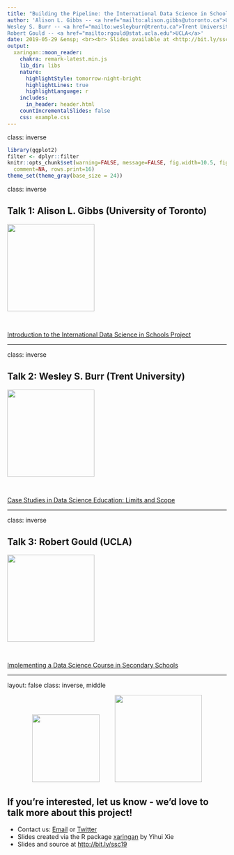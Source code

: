 ```yaml
---
title: "Building the Pipeline: the International Data Science in Schools Project"
author: 'Alison L. Gibbs -- <a href="mailto:alison.gibbs@utoronto.ca">University of Toronto</a><br>
Wesley S. Burr -- <a href="mailto:wesleyburr@trentu.ca">Trent University</a> <br> 
Robert Gould -- <a href="mailto:rgould@stat.ucla.edu">UCLA</a>'
date: 2019-05-29 &ensp; <br><br> Slides available at <http://bit.ly/ssc19>
output:
  xaringan::moon_reader:
    chakra: remark-latest.min.js
    lib_dir: libs
    nature:
      highlightStyle: tomorrow-night-bright
      highlightLines: true
      highlightLanguage: r
    includes:
      in_header: header.html
    countIncrementalSlides: false
    css: example.css
---
```


class: inverse

```r
library(ggplot2)
filter <- dplyr::filter
knitr::opts_chunk$set(warning=FALSE, message=FALSE, fig.width=10.5, fig.height=4, 
  comment=NA, rows.print=16)
theme_set(theme_gray(base_size = 24))
```

class: inverse

## Talk 1: Alison L. Gibbs (University of Toronto)

<a href="https://www.statistics.utoronto.ca/people/directories/all-faculty/alison-gibbs">
<img src="./figure/alison.png" width=200></a>

<br/>

<a href="./alison.pdf">Introduction to the International Data Science in Schools Project</a>

---

class: inverse

## Talk 2: Wesley S. Burr (Trent University)

<a href="http://www.wesleyburr.com">
<img src="./figure/wesley.png" width=200></a>

<br/>

<a href="./wesley.html">Case Studies in Data Science Education: Limits and Scope</a>

---

class: inverse

## Talk 3: Robert Gould (UCLA)

<a href="http://www.stat.ucla.edu/~rgould/Home/About_Me.html">
<img src="./figure/robert.png" width=200></a>

<br/>

<a href="./robert.key">Implementing a Data Science Course in Secondary Schools</a>

---

layout: false
class: inverse, middle

<center>
<a href="http://www.idssp.org/"><img src="figure/data_sci.png" style="width: 155px;"/></a> &emsp;&emsp;
<a href="https://creativecommons.org/licenses/by/4.0/"><img src="figure/cc.png" style="width: 200px;"/></a>
</center>

## If you're interested, let us know - we'd love to talk more about this project!

- Contact us: [Email](mailto:idssp.info@gmail.com) or [Twitter](https://twitter.com/idssp1)
- Slides created via the R package [xaringan](https://github.com/yihui/xaringan) by Yihui Xie
- Slides and source at <http://bit.ly/ssc19>

<br/>
